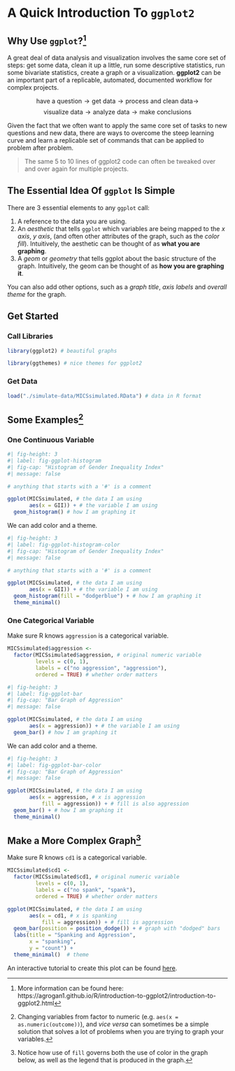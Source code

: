 # A Quick Introduction To `ggplot2`

## Why Use `ggplot`?[^moreinformation] 

A great deal of data analysis and visualization involves the same core set of steps:  get some data, clean it up a little, run some descriptive statistics, run some bivariate statistics, create a graph or a visualization. **ggplot2** can be an important part of a replicable, automated, documented workflow for complex projects.

$$\text{have a question} \rightarrow \text{get data} \rightarrow \text{process and clean data} \rightarrow$$ 
$$\text{visualize data} \rightarrow \text{analyze data} \rightarrow \text{make conclusions}$$

Given the fact that we often want to apply the same core set of tasks to new questions and new data, there are ways to overcome the steep learning curve and learn a replicable set of commands that can be applied to problem after problem.

> The same 5 to 10 lines of ggplot2 code can often be tweaked over and over again for multiple projects.

## The Essential Idea Of `ggplot` Is Simple 

There are 3 essential elements to any `ggplot` call:

1. A reference to the data you are using.
2. An *aesthetic* that tells `ggplot` which variables are being mapped to the *x axis*, *y axis*, (and often other attributes of the graph, such as the *color fill*).  Intuitively, the aesthetic can be thought of as **what you are graphing**.
3. A *geom* or *geometry* that tells ggplot about the basic structure of the graph.  Intuitively, the geom can be thought of as **how you are graphing it**.

You can also add other options, such as a *graph title*, *axis labels* and *overall theme* for the graph.

## Get Started

### Call Libraries

```r

library(ggplot2) # beautiful graphs

library(ggthemes) # nice themes for ggplot2

```

### Get Data

```r

load("./simulate-data/MICSsimulated.RData") # data in R format

```

## Some Examples[^vartype]

### One Continuous Variable

```r
#| fig-height: 3
#| label: fig-ggplot-histogram
#| fig-cap: "Histogram of Gender Inequality Index"
#| message: false

# anything that starts with a '#' is a comment

ggplot(MICSsimulated, # the data I am using
       aes(x = GII)) + # the variable I am using
  geom_histogram() # how I am graphing it

```

[^vartype]: Changing variables from factor to numeric (e.g. `aes(x = as.numeric(outcome))`), and *vice versa* can sometimes be a simple solution that solves a lot of problems when you are trying to graph your variables.

We can add color and a theme.

```r
#| fig-height: 3
#| label: fig-ggplot-histogram-color
#| fig-cap: "Histogram of Gender Inequality Index"
#| message: false

# anything that starts with a '#' is a comment

ggplot(MICSsimulated, # the data I am using
       aes(x = GII)) + # the variable I am using
  geom_histogram(fill = "dodgerblue") + # how I am graphing it
  theme_minimal()

```

### One Categorical Variable

Make sure R knows `aggression` is a categorical variable.

```r

MICSsimulated$aggression <- 
  factor(MICSsimulated$aggression, # original numeric variable
         levels = c(0, 1), 
         labels = c("no aggression", "aggression"), 
         ordered = TRUE) # whether order matters

```


```r
#| fig-height: 3
#| label: fig-ggplot-bar
#| fig-cap: "Bar Graph of Aggression"
#| message: false

ggplot(MICSsimulated, # the data I am using
       aes(x = aggression)) + # the variable I am using
  geom_bar() # how I am graphing it

```

We can add color and a theme.

```r
#| fig-height: 3
#| label: fig-ggplot-bar-color
#| fig-cap: "Bar Graph of Aggression"
#| message: false

ggplot(MICSsimulated, # the data I am using
       aes(x = aggression, # x is aggression
           fill = aggression)) + # fill is also aggression
  geom_bar() + # how I am graphing it
  theme_minimal()

```

## Make a More Complex Graph[^legend]

[^legend]: Notice how use of `fill` governs both the use of color in the graph below, as well as the legend that is produced in the graph. 

Make sure R knows `cd1` is a categorical variable.

```r

MICSsimulated$cd1 <- 
  factor(MICSsimulated$cd1, # original numeric variable
         levels = c(0, 1), 
         labels = c("no spank", "spank"), 
         ordered = TRUE) # whether order matters

```

```r

ggplot(MICSsimulated, # the data I am using
       aes(x = cd1, # x is spanking
           fill = aggression)) + # fill is aggression
  geom_bar(position = position_dodge()) + # graph with "dodged" bars
  labs(title = "Spanking and Aggression", 
       x = "spanking", 
       y = "count") +
  theme_minimal()  # theme

```

An interactive tutorial to create this plot can be found [here](https://agrogan1.github.io/globalfamilies-flipbook/).

[^moreinformation]: More information can be found here:  https://agrogan1.github.io/R/introduction-to-ggplot2/introduction-to-ggplot2.html


